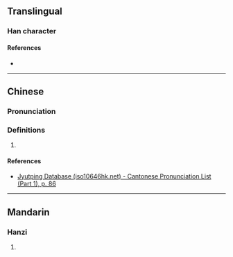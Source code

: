 {{character info/new}}
==Translingual==

===Han character===
{{Han char|rn=32|rad=土|as=04|sn=7|four=|canj=HOG|ids=⿱爪土}}

====References====
* {{Han ref|kx=0226.090|dkj=04942|dj=0461.090|hdz=10423.080|uh=5755|ud=22357}}

----

==Chinese==
{{zh-forms}}

===Pronunciation===
{{zh-pron
|m=jīng
|m-s=
|dg=
|c=ging1
|c-t=
|g=
|h=pfs=
|j=
|mb=
|md=
|mn=
|mn-t=
|w=
|x=
|mc=y
|oc=y
|cat=n
}}

===Definitions===
{{zh-hanzi}}

# {{rfdef|lang=zh}}

====References====
* [http://www.iso10646hk.net/jp/document/download.jsp Jyutping Database (iso10646hk.net) - Cantonese Pronunciation List (Part 1), p. 86]

----

==Mandarin==

===Hanzi===
{{cmn-hanzi|pin=[[jīng]] ([[jing1]])|wg=ching<sup>1</sup>}}

# {{defn|lang=cmn|sort=土04}}